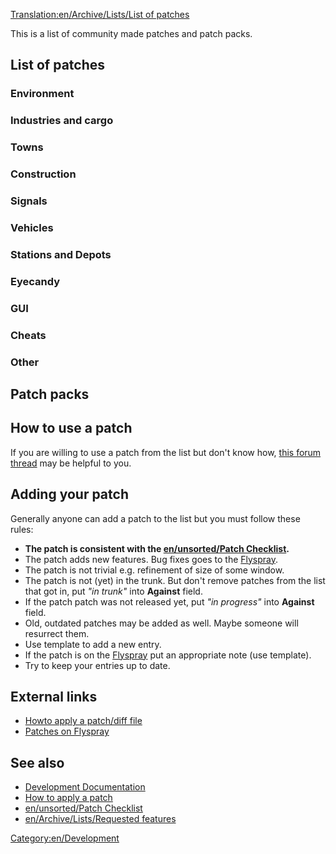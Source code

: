 [[Translation:en/Archive/Lists/List of patches]]
 {{en/outdated|Substantially outdated, not particularly useful in current format}}
This is a list of community made patches and patch packs.

==List of patches==

===Environment===
{{en/lop header}}
{{en/lop|More Height Levels|r23106|40844|v27 by ChillCore and ic111}}
{{en/lop footer}}

===Industries and cargo===
{{en/lop header}}
{{en/lop|YACD - Yet Another CargoDestinations|r22532|54253|v2.3 by Michi_cc}}
{{en/lop footer}}

===Towns===
===Construction===
{{en/lop header}}
{{en/lop|The Clipboard|r26400|45488|Build your infrastructure by copy/pasting pieces you already built. This is a rewrite of Copy&Paste patch.}}
{{en/lop|Polyline track tool|r26405|57080|Build tracks like drawing a "polyline" in some graphic editor: one click - one line connected to previous one.}}
{{en/lop footer}}

===Signals===
===Vehicles===
{{en/lop header}}
{{en/lop|ATC speed control|r22604|52085|With this patch, you can emulate a certain behaviour of the [http://en.wikipedia.org/wiki/Automatic_Train_Control ATC system]}}
{{en/lop|Faster "go to" order creation|r23663, 1.1.4|54549|When creating orders, give "transfer and leave empty" by holding shift, "go via" by holding ctrl+shift}}
{{en/lop|Slim timetable separation|r25755|54332|Automatic separation of vehicles on a shared timetable}}
{{en/lop footer}}

===Stations and Depots===
{{en/lop header}}
{{en/lop|NewGRF Airports (try 2)|r18xxx|45654|by Yexo}}
{{en/lop footer}}
===Eyecandy===
===GUI===
{{en/lop header}}
{{en/lop|Show station coverage areas|r25578|44835|v1 by gehene}}
{{en/lop|Allow creation of new games from within a running game|r22731|56124|v2 by loclahost}}
{{en/lop|Multiplayer Server List Filtering|r22958, 1.2.3|43160|Filter, categorise and collect statistics about network games.}}
{{en/lop footer}}

===Cheats===
===Other===
{{en/lop header}}
{{en/lop|Infrastructure Sharing|r24121|42254|current Version 2.1.2 (17th April 2012) [http://www.tt-forums.net/viewtopic.php?p=1008843#p1008843 Direct link]}}
{{en/lop|Scripts on new day, month, year|1.0.3|49595|This is very simple patch to invoke your scripts on new day, new month and new year. Scripts been invoked after all routines (industries updates, finances updates and so on).}}
{{en/lop footer}}

==Patch packs==
{{en/lop pack header}}

{{en/lop pack|Hard Game patch pack (by Vaulter)|r25739|49359|v0.8.165<br /><br />taxes<br />Improved Breakdowns<br />
Adjust town passenger/cargo rates<br />Higher prices for construction near major cities<br />
Station loaders more distance from industry to station<br />repaircosts<br />
Airport upgrade<br />More console commands<br />
signaltunnel<br />More conditional orders<br />
Setting the length of the day<br />Lease transport<br />
Automatic timetables and separation<br />Very large maps<br />
Programmable Waypoints<br />leave-orders<br />
Automatic train control<br />Loans depends on company's history and value<br />
Traffic lights<br />Infrastructure sharing<br />
Auto advertising campaign<br />Colour rating in town label<br />
zoom64<br />Departure Boards<br />
Trains whistle when bridge and tunnels approaching<br />Watch company last action<br />
Russian town names<br />Add console command restart_ai<br />
Support daily autosave<br />Copy / Paste infrastructure<br />
Auto refit when build<br />Minimap Screenshot adds a console command `minimap`<br />
Invoke daily, monthly and yearly scripts<br />industry-stationnames<br />
townrating-indicator<br />Group info<br />
Group by properties<br />Trip History<br />
GUI tweaks<br />Shows station cover by CTRL+click on it<br />
Filter NewGRF files in build vehicle window<br />Polyline track tool<br />
forecast_display<br />Fancy fences<br />
Measurement tool<br />Cursor tracking viewport<br />
32bpp blitter with antialiasing
}}

{{en/lop pack|Chill's patchpack|r22555|47622|
More height levels<br />
Cargo distribution<br />
Automated timetable and seperation<br />
Larger maps<br />
Town rating colours<br />
Signals in tunnels and on bridges<br />
Chunnel<br />
Stuck trains<br />
Sprinkles -> variable daylenght, town cargo factor, misc, ...<br />
Programmable Signals<br />
Show system time window<br />
Copy_paste<br />
View and click vehicles in tunnels<br />
Close adjacent level crossing<br />
Measurement tool<br />
Tree line height<br />
Watch other company's gui<br />
Reduced tree growth patch<br />
Max_grf<br />
Company_profile<br />
Departure boards + 24h clock<br />
Timetable_change_all_stations<br />
Departure_vehicletimetableskip1<br />
Group_info<br />
Cmd_all_ai<br />
Infrastucture Sharing<br />
CTRL-cloning does not open new guis<br />
Improved breakdowns<br />
Trafficlights<br />
Towngrowth_needs_goods Modified and extended patch<br />
Configurable amount of desert tiles}}

{{en/lop pack footer}}

==How to use a patch==
If you are willing to use a patch from the list but don't know how, [http://www.tt-forums.net/viewtopic.php?f=33&t=21678 this forum thread] may be helpful to you.

==Adding your patch==
Generally anyone can add a patch to the list but you must follow these rules:
* '''The patch is consistent with the [[en/unsorted/Patch Checklist]].'''
* The patch adds new features. Bug fixes goes to the [http://bugs.openttd.org Flyspray].
* The patch is not trivial e.g. refinement of size of some window.
* The patch is not (yet) in the trunk. But don't remove patches from the list that got in, put ''"in trunk"'' into '''Against''' field.
* If the patch patch was not released yet, put ''"in progress"'' into '''Against''' field.
* Old, outdated patches may be added as well. Maybe someone will resurrect them.
* Use {{en/s|lop}} template to add a new entry. 
* If the patch is on the [http://bugs.openttd.org Flyspray] put an appropriate note (use {{en/s|Flyspray}} template).
* Try to keep your entries up to date.

==External links==
* [http://www.tt-forums.net/viewtopic.php?f=33&t=21678 Howto apply a patch/diff file]
* [http://bugs.openttd.org/index.php?type&#91;&#93;=4 Patches on Flyspray]

==See also==
* [[en/Development Documentation#Patches|Development Documentation]]
* [[en/Development/FAQ development#How_to_apply_a_patch.3F|How to apply a patch]]
* [[en/unsorted/Patch Checklist]]
* [[en/Archive/Lists/Requested features]]


[[Category:en/Development]]